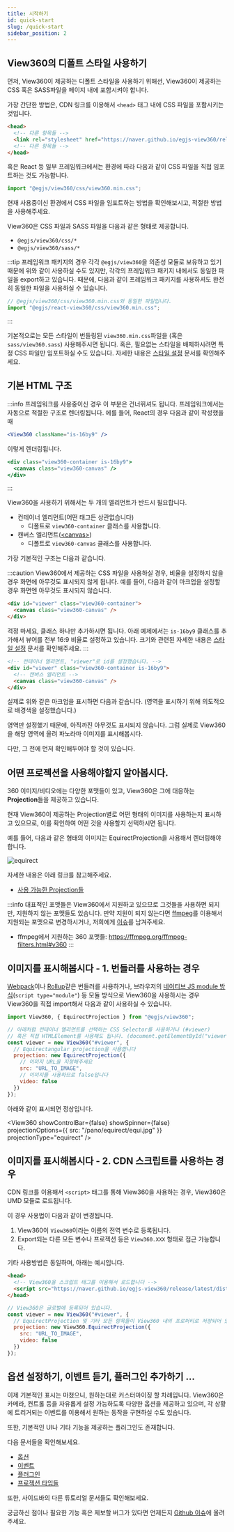 ```yaml
---
title: 시작하기
id: quick-start
slug: /quick-start
sidebar_position: 2
---
```



## View360의 디폴트 스타일 사용하기
먼저, View360이 제공하는 디폴트 스타일을 사용하기 위해선, View360이 제공하는 CSS 혹은 SASS파일을 페이지 내에 포함시켜야 합니다.

가장 간단한 방법은, CDN 링크를 이용해서 `<head>` 태그 내에 CSS 파일을 포함시키는 것입니다.

```html
<head>
  <!-- 다른 항목들 -->
  <link rel="stylesheet" href="https://naver.github.io/egjs-view360/release/latest/css/view360.min.css">
  <!-- 다른 항목들 -->
</head>
```

혹은 React 등 일부 프레임워크에서는 환경에 따라 다음과 같이 CSS 파일을 직접 임포트하는 것도 가능합니다.

```js
import "@egjs/view360/css/view360.min.css";
```

현재 사용중이신 환경에서 CSS 파일을 임포트하는 방법을 확인해보시고, 적절한 방법을 사용해주세요.

View360은 CSS 파일과 SASS 파일을 다음과 같은 형태로 제공합니다.
- `@egjs/view360/css/*`
- `@egjs/view360/sass/*`

:::tip
프레임워크 패키지의 경우 각각 `@egjs/view360`을 의존성 모듈로 보유하고 있기 때문에 위와 같이 사용하실 수도 있지만,
각각의 프레임워크 패키지 내에서도 동일한 파일을 export하고 있습니다.
때문에, 다음과 같이 프레임워크 패키지를 사용하셔도 완전히 동일한 파일을 사용하실 수 있습니다.
```js
// @egjs/view360/css/view360.min.css와 동일한 파일입니다.
import "@egjs/react-view360/css/view360.min.css";
```
:::

기본적으로는 모든 스타일이 번들링된 `view360.min.css`파일을 (혹은 `sass/view360.sass`) 사용해주시면 됩니다.
혹은, 필요없는 스타일을 배제하시려면 특정 CSS 파일만 임포트하실 수도 있습니다.
자세한 내용은 [스타일 설정](./styles#css) 문서를 확인해주세요.

## 기본 HTML 구조
:::info
프레임워크를 사용중이신 경우 이 부분은 건너뛰셔도 됩니다.
프레임워크에서는 자동으로 적절한 구조로 렌더링됩니다.
에를 들어, React의 경우 다음과 같이 작성했을 때
```jsx
<View360 className="is-16by9" />
```

이렇게 렌더링됩니다.
```jsx
<div class="view360-container is-16by9">
  <canvas class="view360-canvas" />
</div>
```
:::

View360을 사용하기 위해서는 두 개의 엘리먼트가 반드시 필요합니다.
- 컨테이너 엘리먼트(어떤 태그든 상관없습니다)
  - 디폴트로 `view360-container` 클래스를 사용합니다.
- 캔버스 엘리먼트([<canvas\>](https://developer.mozilla.org/en-US/docs/Web/HTML/Element/canvas))
  - 디폴트로 `view360-canvas` 클래스를 사용합니다.

가장 기본적인 구조는 다음과 같습니다.

:::caution
View360에서 제공하는 CSS 파일을 사용하실 경우, 비율을 설정하지 않을 경우 화면에 아무것도 표시되지 않게 됩니다.
예를 들어, 다음과 같이 마크업을 설정할 경우 화면엔 아무것도 표시되지 않습니다.
```html
<div id="viewer" class="view360-container">
  <canvas class="view360-canvas" />
</div>
```

걱정 마세요, 클래스 하나만 추가하시면 됩니다.
아래 예제에서는 `is-16by9` 클래스를 추가해서 뷰어를 전부 16:9 비율로 설정하고 있습니다.
크기와 관련된 자세한 내용은 [스타일 설정](./styles#helper) 문서를 확인해주세요.
:::

```html
<!-- 컨테이너 엘리먼트, "viewer"로 id를 설정했습니다. -->
<div id="viewer" class="view360-container is-16by9">
  <!-- 캔버스 엘리먼트 -->
  <canvas class="view360-canvas" />
</div>
```

실제로 위와 같은 마크업을 표시하면 다음과 같습니다. (영역을 표시하기 위해 의도적으로 배경색을 설정했습니다.)

<div className="view360-container is-16by9" style={{ backgroundColor: "#bbb" }}>
  <canvas className="view360-canvas" />
</div>

영역만 설정했기 때문에, 아직까진 아무것도 표시되지 않습니다.
그럼 실제로 View360을 해당 영역에 올려 파노라마 이미지를 표시해봅시다.

다만, 그 전에 먼저 확인해두어야 할 것이 있습니다.

## 어떤 프로젝션을 사용해야할지 알아봅시다.
360 이미지/비디오에는 다양한 포맷들이 있고, View360은 그에 대응하는 **Projection**들을 제공하고 있습니다.

현재 View360이 제공하는 Projection별로 어떤 형태의 이미지를 사용하는지 표시하고 있으므로, 이를 확인하여 어떤 것을 사용할지 선택하시면 됩니다.

예를 들어, 다음과 같은 형태의 이미지는 EquirectProjection을 사용해서 렌더링해야 합니다.

![equirect](/pano/equirect/equi.jpg)

자세한 내용은 아래 링크를 참고해주세요.
- [사용 가능한 Projection들](./projections)

:::info
대표적인 포맷들은 View360에서 지원하고 있으므로 그것들을 사용하면 되지만, 지원하지 않는 포맷들도 있습니다.
만약 지원이 되지 않는다면 [ffmpeg](https://ffmpeg.org/)를 이용해서 지원되는 포맷으로 변경하시거나, 저희에게 [이슈](https://github.com/naver/egjs-view360/issues/new)를 남겨주세요.

- ffmpeg에서 지원하는 360 포맷들: https://ffmpeg.org/ffmpeg-filters.html#v360
:::

## 이미지를 표시해봅시다 - 1. 번들러를 사용하는 경우
[Webpack](https://webpack.js.org/)이나 [Rollup](https://rollupjs.org/guide/en/)같은 번들러를 사용하거나, 브라우저의 [네이티브 JS module 방식](https://developer.mozilla.org/en-US/docs/Web/JavaScript/Guide/Modules)(`script type="module"`) 등 모듈 방식으로 View360을 사용하시는 경우 View360을 직접 import해서 다음과 같이 사용하실 수 있습니다.

```js
import View360, { EquirectProjection } from "@egjs/view360";

// 아래처럼 컨테이너 엘리먼트를 선택하는 CSS Selector를 사용하거나 (#viewer)
// 혹은 직접 HTMLElement를 사용해도 됩니다. (document.getElementById("viewer"))
const viewer = new View360("#viewer", {
  // Equirectangular projection을 사용합니다
  projection: new EquirectProjection({
    // 이미지 URL을 지정해주세요
    src: "URL_TO_IMAGE",
    // 이미지를 사용하므로 false입니다
    video: false
  })
});
```

아래와 같이 표시되면 정상입니다.

<View360
  showControlBar={false}
  showSpinner={false}
  projectionOptions={{
    src: "/pano/equirect/equi.jpg"
  }}
  projectionType="equirect" />

## 이미지를 표시해봅시다 - 2. CDN 스크립트를 사용하는 경우
CDN 링크를 이용해서 `<script>` 태그를 통해 View360을 사용하는 경우, View360은 UMD 모듈로 로드됩니다.

이 경우 사용법이 다음과 같이 변경됩니다.

1. View360이 `View360`이라는 이름의 전역 변수로 등록됩니다.
2. Export되는 다른 모든 변수나 프로젝션 등은 `View360.XXX` 형태로 접근 가능합니다.

기타 사용방법은 동일하며, 아래는 예시입니다.

```html
<head>
  <!-- View360을 스크립트 태그를 이용해서 로드합니다 -->
  <script src="https://naver.github.io/egjs-view360/release/latest/dist/view360.pkgd.min.js"></script>
</head>
```

```js
// View360은 글로벌에 등록되어 있습니다.
const viewer = new View360("#viewer", {
  // EquirectProjection 및 기타 모든 항목들이 View360 내의 프로퍼티로 저장되어 있습니다.
  projection: new View360.EquirectProjection({
    src: "URL_TO_IMAGE",
    video: false
  })
});
```

## 옵션 설정하기, 이벤트 듣기, 플러그인 추가하기 ...
이제 기본적인 표시는 마쳤으니, 원하는대로 커스터마이징 할 차례입니다.
View360은 카메라, 컨트롤 등을 자유롭게 설정 가능하도록 다양한 옵션을 제공하고 있으며, 각 상황에 트리거되는 이벤트를 이용해서 원하는 동작을 구현하실 수도 있습니다.

또한, 기본적인 UI나 기타 기능을 제공하는 플러그인도 존재합니다.

다음 문서들을 확인해보세요.
- [옵션](./options)
- [이벤트](./events)
- [플러그인](./plugins)
- [프로젝션 타입들](./projections)

또한, 사이드바의 다른 튜토리얼 문서들도 확인해보세요.

궁금하신 점이나 필요한 기능 혹은 제보할 버그가 있다면 언제든지 [Github 이슈](https://github.com/naver/egjs-view360/issues/new)에 올려주세요.
